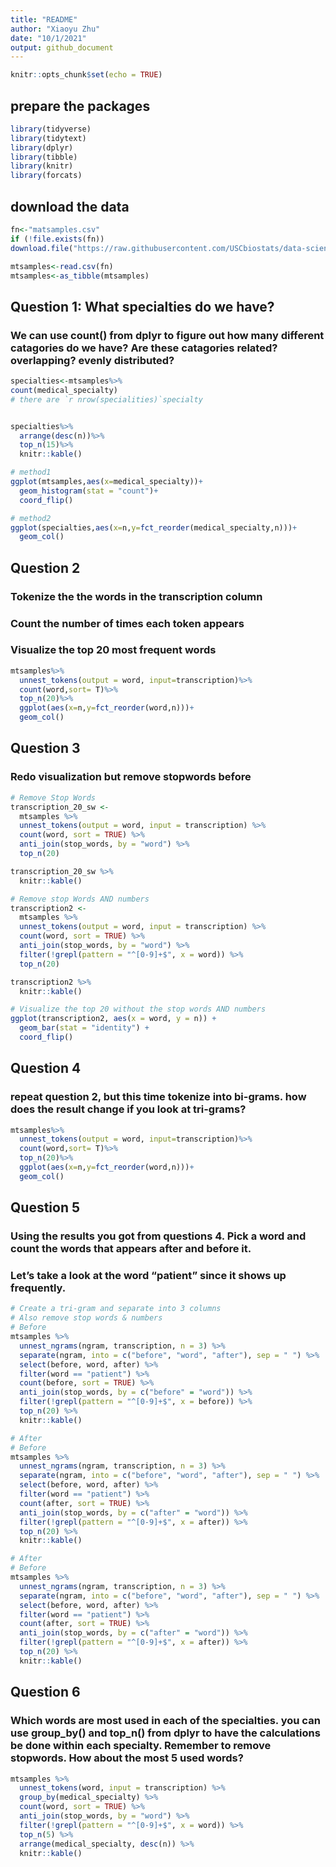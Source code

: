 ```yaml
---
title: "README"
author: "Xiaoyu Zhu"
date: "10/1/2021"
output: github_document
---
```


```r
knitr::opts_chunk$set(echo = TRUE)
```

## prepare the packages


```r
library(tidyverse)
library(tidytext)
library(dplyr)
library(tibble)
library(knitr)
library(forcats)

```

## download the data
```r
fn<-"matsamples.csv"
if (!file.exists(fn))
download.file("https://raw.githubusercontent.com/USCbiostats/data-science-data/master/00_mtsamples/mtsamples.csv",destfile=fn)

mtsamples<-read.csv(fn)
mtsamples<-as_tibble(mtsamples)

```

## Question 1: What specialties do we have?
### We can use count() from dplyr to figure out how many different catagories do we have? Are these catagories related? overlapping? evenly distributed?
```r
specialties<-mtsamples%>%
count(medical_specialty)
# there are `r nrow(specialities)`specialty 


specialties%>%
  arrange(desc(n))%>%
  top_n(15)%>%
  knitr::kable()

```


```r
# method1
ggplot(mtsamples,aes(x=medical_specialty))+
  geom_histogram(stat = "count")+
  coord_flip()
```

```r
# method2
ggplot(specialties,aes(x=n,y=fct_reorder(medical_specialty,n)))+
  geom_col()
```


## Question 2
### Tokenize the the words in the transcription column
### Count the number of times each token appears
### Visualize the top 20 most frequent words

```r
mtsamples%>%
  unnest_tokens(output = word, input=transcription)%>%
  count(word,sort= T)%>%
  top_n(20)%>%
  ggplot(aes(x=n,y=fct_reorder(word,n)))+
  geom_col()


```





## Question 3
### Redo visualization but remove stopwords before
```r
# Remove Stop Words
transcription_20_sw <- 
  mtsamples %>%
  unnest_tokens(output = word, input = transcription) %>%
  count(word, sort = TRUE) %>%
  anti_join(stop_words, by = "word") %>%
  top_n(20)


```

```r
transcription_20_sw %>%
  knitr::kable()
```

```r
# Remove stop Words AND numbers
transcription2 <- 
  mtsamples %>%
  unnest_tokens(output = word, input = transcription) %>%
  count(word, sort = TRUE) %>%
  anti_join(stop_words, by = "word") %>%
  filter(!grepl(pattern = "^[0-9]+$", x = word)) %>%
  top_n(20)
```

```r
transcription2 %>%
  knitr::kable()
```


```r
# Visualize the top 20 without the stop words AND numbers
ggplot(transcription2, aes(x = word, y = n)) +
  geom_bar(stat = "identity") +
  coord_flip()
```

## Question 4
### repeat question 2, but this time tokenize into bi-grams. how does the result change if you look at tri-grams?
```r
mtsamples%>%
  unnest_tokens(output = word, input=transcription)%>%
  count(word,sort= T)%>%
  top_n(20)%>%
  ggplot(aes(x=n,y=fct_reorder(word,n)))+
  geom_col()

```

## Question 5
### Using the results you got from questions 4. Pick a word and count the words that appears after and before it.
### Let’s take a look at the word “patient” since it shows up frequently.

```r
# Create a tri-gram and separate into 3 columns
# Also remove stop words & numbers
# Before
mtsamples %>%
  unnest_ngrams(ngram, transcription, n = 3) %>%
  separate(ngram, into = c("before", "word", "after"), sep = " ") %>%
  select(before, word, after) %>%
  filter(word == "patient") %>%
  count(before, sort = TRUE) %>%
  anti_join(stop_words, by = c("before" = "word")) %>%
  filter(!grepl(pattern = "^[0-9]+$", x = before)) %>%
  top_n(20) %>%
  knitr::kable()
```

```r
# After
# Before
mtsamples %>%
  unnest_ngrams(ngram, transcription, n = 3) %>%
  separate(ngram, into = c("before", "word", "after"), sep = " ") %>%
  select(before, word, after) %>%
  filter(word == "patient") %>%
  count(after, sort = TRUE) %>%
  anti_join(stop_words, by = c("after" = "word")) %>%
  filter(!grepl(pattern = "^[0-9]+$", x = after)) %>%
  top_n(20) %>%
  knitr::kable()
```

```r
# After
# Before
mtsamples %>%
  unnest_ngrams(ngram, transcription, n = 3) %>%
  separate(ngram, into = c("before", "word", "after"), sep = " ") %>%
  select(before, word, after) %>%
  filter(word == "patient") %>%
  count(after, sort = TRUE) %>%
  anti_join(stop_words, by = c("after" = "word")) %>%
  filter(!grepl(pattern = "^[0-9]+$", x = after)) %>%
  top_n(20) %>%
  knitr::kable()
```

## Question 6
### Which words are most used in each of the specialties. you can use group_by() and top_n() from dplyr to have the calculations be done within each specialty. Remember to remove stopwords. How about the most 5 used words?
```r
mtsamples %>%
  unnest_tokens(word, input = transcription) %>%
  group_by(medical_specialty) %>%
  count(word, sort = TRUE) %>%
  anti_join(stop_words, by = "word") %>%
  filter(!grepl(pattern = "^[0-9]+$", x = word)) %>%
  top_n(5) %>%
  arrange(medical_specialty, desc(n)) %>%
  knitr::kable()

```







